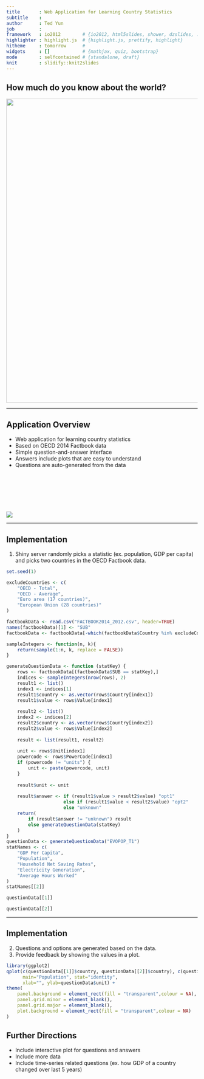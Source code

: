 ```yaml
---
title       : Web Application for Learning Country Statistics
subtitle    : 
author      : Ted Yun
job         : 
framework   : io2012        # {io2012, html5slides, shower, dzslides, ...}
highlighter : highlight.js  # {highlight.js, prettify, highlight}
hitheme     : tomorrow      # 
widgets     : []            # {mathjax, quiz, bootstrap}
mode        : selfcontained # {standalone, draft}
knit        : slidify::knit2slides
---
```


## How much do you know about the world?

<img src="app_screenshot.png" style="width: 800px;"></img>

---

## Application Overview

- Web application for learning country statistics
- Based on OECD 2014 Factbook data
- Simple question-and-answer interface
- Answers include plots that are easy to understand
- Questions are auto-generated from the data

<img src="externalLogo-en.gif" style="margin-top:100px"></img>

---

## Implementation

1. Shiny server randomly picks a statistic (ex. population, GDP per capita) and picks two countries in the OECD Factbook data.
```r
set.seed(1)

excludeCountries <- c(
    "OECD - Total",
    "OECD - Average",
    "Euro area (17 countries)",
    "European Union (28 countries)"
)

factbookData <- read.csv("FACTBOOK2014_2012.csv", header=TRUE)
names(factbookData)[1] <- "SUB"
factbookData <- factbookData[-which(factbookData$Country %in% excludeCountries),]

sampleIntegers <- function(n, k){
    return(sample(1:n, k, replace = FALSE))
}

generateQuestionData <- function (statKey) {
    rows <- factbookData[(factbookData$SUB == statKey),]
    indices <- sampleIntegers(nrow(rows), 2)
    result1 <- list()
    index1 <- indices[1]
    result1$country <- as.vector(rows$Country[index1])
    result1$value <- rows$Value[index1]
    
    result2 <- list()
    index2 <- indices[2]
    result2$country <- as.vector(rows$Country[index2])
    result2$value <- rows$Value[index2]
    
    result <- list(result1, result2)
    
    unit <- rows$Unit[index1]
    powercode <- rows$PowerCode[index1]
    if (powercode != "units") {
        unit <- paste(powercode, unit)
    }
    
    result$unit <- unit
    
    result$answer <- if (result1$value > result2$value) "opt1"
                     else if (result1$value < result2$value) "opt2"
                     else "unknown"
    return(
        if (result$answer != "unknown") result
        else generateQuestionData(statKey)
    )
}
questionData <- generateQuestionData("EVOPOP_T1")
statNames <- c(
    "GDP Per Capita",
    "Population",
    "Household Net Saving Rates",
    "Electricity Generation",
    "Average Hours Worked"
)
statNames[[2]]
```
```r
questionData[[1]]
```
```r
questionData[[2]]
```

---

## Implementation

<ol start="2">
    <li>Questions and options are generated based on the data.</li>
    <li>Provide feedback by showing the values in a plot.</li>
</ol>

```r
library(ggplot2)
qplot(c(questionData[[1]]$country, questionData[[2]]$country), c(questionData[[1]]$value, questionData[[2]]$value), geom="bar",
      main="Population", stat="identity",
      xlab="", ylab=questionData$unit) +
theme(
    panel.background = element_rect(fill = "transparent",colour = NA),
    panel.grid.minor = element_blank(), 
    panel.grid.major = element_blank(),
    plot.background = element_rect(fill = "transparent",colour = NA)
)
```

## Further Directions

- Include interactive plot for questions and answers 
- Include more data
- Include time-series related questions (ex. how GDP of a country changed over last 5 years)
